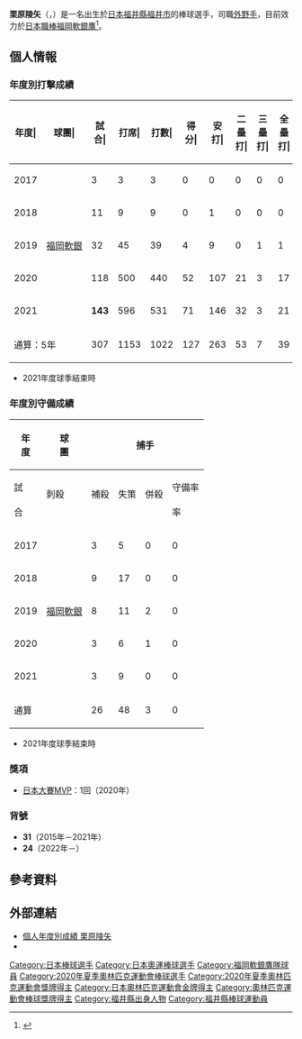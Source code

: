 {{Infobox NPB player|
|name=栗原陵矢|
|image=R.KURIHARA.jpg|
|width=300|
|position=捕手|
|team=福岡軟銀鷹|
|number=24|
|bats=左|
|throws=右|
|birthdate={{birth_date_and_age|1996|7|4|mf=y}}|
|birthplace={{JPN}}[[福井縣|福井縣]][[福井市|福井市]]|
|debutdate=6月13日
|debutyear=2017年
|debutteam=福岡軟銀鷹
|statyear=2021年球季
|stat1label=打擊率
|stat1value=0.257
|stat2label=全壘打
|stat2value=39
|stat3label=打點
|stat3value=157
|stat4label=盜壘
|stat4value=12
|teams=<nowiki></nowiki>
* 福井縣立春江工業高等學校
* [[福岡軟銀鷹|福岡軟銀鷹]]（2015年－）
|medaltemplates=
{{MedalSport|男子[[棒球|棒球]]}}
{{MedalCountry|{{JPN}}}}
{{MedalCompetition|[[奧林匹克運動會|奧林匹克運動會]]}}
{{MedalGold|[[2020年夏季奧林匹克運動會|2020年 東京]]|[[2020年夏季奧林匹克運動會棒球比賽|隊際]]}}
{{MedalCompetition|[[亞洲青棒錦標賽|亞洲青棒錦標賽]]}}
{{MedalSilver|[[2014年亞洲青棒錦標賽|2014年 曼谷]]|隊際}}
}}

'''栗原陵矢'''（{{jpn|j=栗原 陵矢|hg=くりはら りょうや|rm=Kurihara Ryoya}}，{{bd|1996年|7月4日|catIdx=Kurihara, Ryoya}}）是一名出生於[[日本|日本]][[福井縣|福井縣]][[福井市|福井市]]的棒球選手，司職[[外野手|外野手]]，目前效力於[[日本職棒|日本職棒]][[福岡軟銀鷹|福岡軟銀鷹]]<ref>{{cite web|url=https://www.sponichi.co.jp/baseball/news/2018/12/04/kiji/20181204s00001173379000c.html|title=ソフトバンク・栗原　２０万円アップの７００万円でサイン「来年は開幕１軍」|publisher=Sponichi|date=2018-12-04|access-date=2020-11-03|archive-date=2019-07-24|archive-url=https://web.archive.org/web/20190724121125/https://www.sponichi.co.jp/baseball/news/2018/12/04/kiji/20181204s00001173379000c.html|dead-url=no}}</ref>。

== 個人情報 ==
=== 年度別打擊成績 ===
{| class="wikitable" style="text-align:right; font-size:small"
|-bgcolor="#efefef"
!年度|!!球團|!!試合|!!打席|!!打數|!!得分|!!安打|!!二<br>壘<br>打|!!三<br>壘<br>打|!!全<br>壘<br>打|!!壘<br>打<br>數|!!打點|!!盜壘|!!盜<br>壘<br>刺|!!觸擊|!!犧<br>牲<br>打|!!保送|!!敬遠|!!觸身|!!三振|!!雙殺|!!打<br>擊<br>率|!!上<br>壘<br>率|!!長<br>打<br>率|!!OPS
|-
|style="text-align: center;"|2017
|rowspan="5" style="text-align: center; white-space:nowrap;"|[[福岡軟銀鷹|福岡軟銀]]
|3||3||3||0||0||0||0||0||0||0||0||0||0||0||0||0||0||1||0||.000||.000||.000||.000
|-
|style="text-align: center;"|2018
|11||9||9||0||1||0||0||0||1||0||0||0||0||0||0||0||0||4||0||.111||.111||.111||.222
|-
|style="text-align: center;"|2019
|32||45||39||4||9||0||1||1||14||7||0||0||0||1||3||0||2||10||1||.231||.311||.359||.670
|-
|style="text-align:center;"|2020
|118||500||440||52||107||21||3||17||185||73||5||5||11||6||38||0||5||90||7||.243||.307||.420||.727
|-
|style="text-align:center;"|2021
|'''143'''||596||531||71||146||32||3||21||247||77||7||2||3||7||53||1||2||90||9||.275||.339||.465||.804
|-
!colspan="2"|通算：5年
|307||1153||1022||127||263||53||7||39||447||157||12||7||14||14||94||1||9||195||17||.257||.321||.437||.759
|}
* 2021年度球季結束時

=== 年度別守備成績 ===
{| class="wikitable" style="text-align: right; font-size: small; border-collapse:collapse; padding: 1px;"
!rowspan="2"|年<br />度!!rowspan="2"|球<br />團!!colspan="11"|捕手!!colspan="6"|一壘!!colspan="6"|三壘!!colspan="6"|外野
|-style="line-height:1.25em; text-align:center;"
!試<br /><br />合!!刺殺<br /><br />!!補殺<br /><br />!!失策<br /><br />!!併殺<br /><br />!!守備率<br /><br />率!!捕逸<br /><br />!!企<br />圖<br />數!!許<br />盗<br />壘!!盗壘刺<br /><br />!!盗壘阻止率<br /><br />!!試<br /><br />合!!刺<br /><br />殺!!補<br /><br />殺!!失<br /><br />策!!併<br /><br />殺!!守<br />備<br />率!!試<br /><br />合!!刺<br /><br />殺!!補<br /><br />殺!!失<br /><br />策!!併<br /><br />殺!!守<br />備<br />率!!試<br /><br />合!!刺<br /><br />殺!!補<br /><br />殺!!失<br /><br />策!!併<br /><br />殺!!守<br />備<br />率
|-
|style="text-align:center;"|2017
| style="text-align:center; white-space:nowrap;" rowspan="5" |[[福岡軟銀鷹|福岡軟銀]]
|3||5||0||0||0||1.000||0||2||2||0||.000||colspan="6" style="text-align:center;"|-||colspan="6" style="text-align:center;"|-||colspan="6" style="text-align:center;"|-
|-
|style="text-align:center;"|2018
|9||17||0||0||0||1.000||0||1||1||0||.000||colspan="6" style="text-align:center;"|-||colspan="6" style="text-align:center;"|-||colspan="6" style="text-align:center;"|-
|-
|style="text-align:center;"|2019
|8||11||2||0||0||1.000||1||1||0||1||1.000||colspan="6" style="text-align:center;"|-||colspan="6" style="text-align:center;"|-||5||5||0||0||0||1.000
|-
|style="text-align:center;"|2020
|3||6||1||0||0||1.000||0||1||1||0||.000||36||213||22||0||20||1.000||colspan="6" style="text-align:center;"|-||99||129||3||1||2||.992
|-
|style="text-align:center;"|2021
|3||9||0||0||0||1.000||0||1||1||0||.000||27||51||3||0||5||1.000||23||12||31||2||1||.956||129||210||5||1||0||.995
|-
! colspan="2" |通算
|26||48||3||0||0||1.000||1||6||5||1||.167||63||264||25||0||25||1.000||23||12||31||2||1||.956||233||344||8||2||2||.994
|}
* 2021年度球季結束時

=== 獎項 ===
* [[日本大賽|日本大賽]]MVP：1回（2020年）

=== 背號 ===
* '''31'''（2015年－2021年）
* '''24'''（2022年－）

== 參考資料 ==
{{reflist}}

== 外部連結 ==
* [https://npb.jp/bis/players/01705130.html 個人年度別成績 栗原陵矢] {{Wayback|url=https://npb.jp/bis/players/01705130.html |date=20210319075104 }} {{ja icon}}
* {{Baseballstats|brm=kuriha000ryo}}

{{福岡軟體銀行鷹球團球員名單}}
{{日本職棒總冠軍賽最有價值球員}}
{{2020年夏季奧林匹克運動會日本成棒代表隊}}
{{DEFAULTSORT:Kurihara, Ryoya}}
[[Category:日本棒球選手|Category:日本棒球選手]]
[[Category:日本奧運棒球選手|Category:日本奧運棒球選手]]
[[Category:福岡軟銀鷹隊球員|Category:福岡軟銀鷹隊球員]]
[[Category:2020年夏季奧林匹克運動會棒球選手|Category:2020年夏季奧林匹克運動會棒球選手]]
[[Category:2020年夏季奧林匹克運動會獎牌得主|Category:2020年夏季奧林匹克運動會獎牌得主]]
[[Category:日本奧林匹克運動會金牌得主|Category:日本奧林匹克運動會金牌得主]]
[[Category:奧林匹克運動會棒球獎牌得主|Category:奧林匹克運動會棒球獎牌得主]]
[[Category:福井縣出身人物|Category:福井縣出身人物]]
[[Category:福井縣棒球運動員|Category:福井縣棒球運動員]]